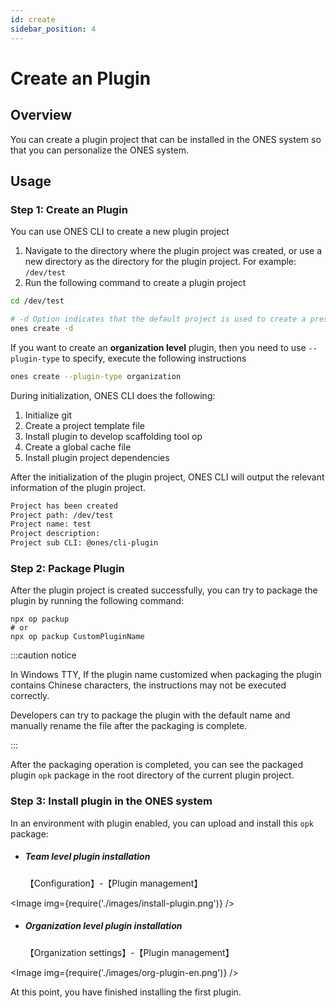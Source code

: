 ```yaml
---
id: create
sidebar_position: 4
---
```



# Create an Plugin

## Overview

You can create a plugin project that can be installed in the ONES system so that you can personalize the ONES system.

## Usage

### Step 1: Create an Plugin

You can use ONES CLI to create a new plugin project

1. Navigate to the directory where the plugin project was created, or use a new directory as the directory for the plugin project. For example: `/dev/test`
2. Run the following command to create a plugin project

```bash
cd /dev/test

# -d Option indicates that the default project is used to create a preset configuration
ones create -d
```

If you want to create an **organization level** plugin, then you need to use `--plugin-type` to specify, execute the following instructions

```bash
ones create --plugin-type organization
```

During initialization, ONES CLI does the following:

1. Initialize git
2. Create a project template file
3. Install plugin to develop scaffolding tool op
4. Create a global cache file
5. Install plugin project dependencies

After the initialization of the plugin project, ONES CLI will output the relevant information of the plugin project.

```bash
Project has been created
Project path: /dev/test
Project name: test
Project description:
Project sub CLI: @ones/cli-plugin
```

### Step 2: Package Plugin

After the plugin project is created successfully, you can try to package the plugin by running the following command:

```
npx op packup
# or
npx op packup CustomPluginName
```

:::caution notice

In Windows TTY, If the plugin name customized when packaging the plugin contains Chinese characters, the instructions may not be executed correctly.

Developers can try to package the plugin with the default name and manually rename the file after the packaging is complete.

:::

After the packaging operation is completed, you can see the packaged plugin `opk` package in the root directory of the current plugin project.

### Step 3: Install plugin in the ONES system

In an environment with plugin enabled, you can upload and install this `opk` package:

- ##### Team level plugin installation

  【Configuration】-【Plugin management】

<Image img={require('./images/install-plugin.png')} />

- ##### Organization level plugin installation
  【Organization settings】-【Plugin management】

<Image img={require('./images/org-plugin-en.png')} />

At this point, you have finished installing the first plugin.
